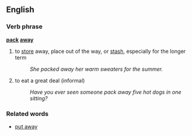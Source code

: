 ==English==
=== Verb phrase===
'''[[pack]] [[away]]'''
# to [[store]] away, place out of the way, or [[stash]], especially for the longer term
#:''She packed away her warm sweaters for the summer.''
# to eat a great deal (informal)
#:''Have you ever seen someone pack away five hot dogs in one sitting?''

=== Related words ===
*[[put away]]